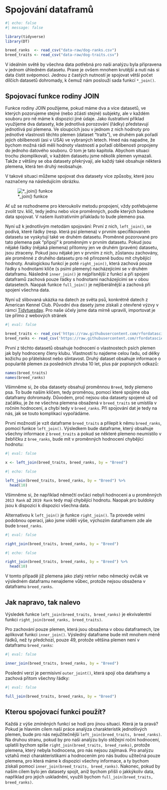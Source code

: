 # Spojování dataframů

```r
#| echo: false
#| message: false

library(tidyverse)
library(DT)

breed_ranks  <- read_csv("data-raw/dog-ranks.csv")
breed_traits <- read_csv("data-raw/dog-traits.csv")
```

V ideálním světě by všechna data potřebná pro naši analýzu byla připravena v jednom úhledném datasetu. Praxe je ovšem mnohem krutější a nutí nás si data čistit svépomocí. Jednou z častých nutností je spojovat větší počet dílčích datasetů dohromady, k čemuž nám poslouží sada funkcí `*_join()`.

## Spojovací funkce rodiny JOIN

Funkce rodiny JOIN použijeme, pokud máme dva a více datasetů, ve kterých pozorujeme stejné (nebo zčásti stejné) subjekty, ale v každém souboru pro ně máme k dispozici jiné údaje. Jako ilustrativní příklad využijeme dva datasety, kde jednotlivá porozování (řádky) představují jednotlivá psí plemena. Ve sloupcích jsou v jednom z nich hodnoty pro jednotlvé vlastnosti těchto plemen (dataset "traits"), ve druhém pak pořadí jejich oblíbenosti (asi v USA) ve vybraných letech. Hned nás napadne, že bychom možná rádi měli hodnoty vlastností a pořadí oblíbenosti propojeny do jednoho datového souboru. O tom je tato kapitola. Abychom situaci trochu zkomplikovali, v každém datasetu jsme několik plemen vymazali. Takže z většiny se oba datasety překrývají, ale každý také obsahuje některá plemena, která ten druhý neobsahuje.

V takové situaci můžeme spojovat dva datasety více způsoby, které jsou naznačeny na následujícím obrázku.

![\*\_join() funkce](images/df-joins.png)

Ať už se rozhodneme pro kteroukoliv metodu propojení, vždy potřebujeme zvolit tzv. klíč, tedy jednu nebo více proměnných, podle kterých budeme data spojovat. V našem ilustrativním příakladu to bude plemeno psa.

Nyní už k jednotlivým metodám spojování: První z nich, `left_join()`, se podívá, které řádky (resp. která psí plemena) v prvním specifikovaném datasetu se vyskytují také ve druhém datasetu. Proměnné pozorované pro tato plemena pak "připojí" k proměnným v prvním datasetu. Pokud jsou nějaké řádky (nějaká plemena) přítomny jen ve druhém (pravém) datasetu, jsou ztraceny. Pokud jsou nějaké jen v prvním z nich, zůstanou zachovány, ale proměnné z druhého datasetu pro ně přirozeně budou mít chybějící hodnoty. Analogickou funkcí je poté `right_join()`, která zachová pouze řádky s hodnotami klíče (s psími plemeny) nacházejícími se v druhém dataframu. Následně `inner_join()` je nejpřísnější z funkcí a při spojení dataframů zachová pouze řádky s hodnotami nacházejícími se v obou datasetech. Naopak funkce `full_join()` je nejliberálnější a zachová při spojení všechna data.

Nyní už slibovaná ukázka na datech ze světa psů, konkrétně datech z American Kennel Club. Původní dva dasety jsme získali z otevřené výzvy v rámci [Tidytuesday](#0). Pro naše účely jsme data mírně upravili, importovat je lze přímo z webových stránek

```r
#| eval: false

breed_traits <- read_csv('https://raw.githubusercontent.com/rfordatascience/tidytuesday/master/data/2022/2022-02-01/breed_traits.csv')
breed_ranks <- read_csv('https://raw.githubusercontent.com/rfordatascience/tidytuesday/master/data/2022/2022-02-01/breed_rank.csv')
```

První z těchto datasetů obsahuje hodnocení o vlastnostech psích plemen jak byly hodnoceny členy klubu. Vlastností tu najdeme celou řadu, od délky kožichu po přátelskost nebo slintavost. Druhý dataset obsahuje informace o popularitě plemen za posledních zhruba 10 let, plus pár popisných odkazů:

```r
names(breed_traits)
names(breed_ranks)
```

Všimněme si, že oba datasety obsahují proměnnou `Breed`, tedy plemeno psa. To bude naším klíčem, tedy proměnou, pomocí které spojíme oba dataframy dohromady. Důvodem, proč nejsou oba datasety spojené už od začátku, je že ne všechna plemena obsažená v `breed_traits` se umístila v ročním hodnocení, a chybí tedy v `breed_ranks`. Při spojování dat je tedy na nás, jak se touto komplikací vypořádáme.

První možností je vzít dataframe `breed_traits` a přilepit k němu `breed_ranks`, pomocí funkce `left_join()`. Výsledkem bude dataframe, který obsahuje všechny informace z `breed_traits` a pokud se některé plemeno neumístilo v žebříčku z `bree_ranks`, bude mít v proměnných hodnocení chybějící hodnotu:

```r
#| eval: false

x <- left_join(breed_traits, breed_ranks, by = "Breed")
```

```r
#| echo: false

left_join(breed_traits, breed_ranks, by = "Breed") %>%
  head(10)
```

Všimněme si, že například němečtí ovčáci nebyli hodnoceni a u proměnných `2013 Rank` až `2019 Rank` tedy mají chybějící hodnotu. Naopak pro buldoky jsou k dispozici k dispozici všechna data.

Alternativou k `left_join()` je funkce `right_join()`. Ta provede velmi podobnou operaci, jako jsme viděli výše, výchozím dataframem zde ale bude `breed_ranks`.

```r
#| eval: false

right_join(breed_traits, breed_ranks, by = "Breed")
```

```r
#| echo: false

right_join(breed_traits, breed_ranks, by = "Breed") %>%
  head(10)
```

V tomto případě již plemena jako zlatý retrívr nebo německý ovčák ve výsledném dataframu nenajdeme vůbec, protože nejsou obsažena v dataframu `breed_ranks`.

::: callout-tip
## Jak napravo, tak nalevo

Výsledek funkce `left_join(breed_traits, breed_ranks)` je ekvivalentní funkci `right_join(breed_ranks, breed_traits)`.
:::

Pro zachování pouze plemen, která jsou obsažena v obou dataframech, lze aplikovat funkci `inner_join()`. Výsledný dataframe bude mít mnohem méně řádků, než ty předchozí, pouze 49, protože většina plemen není v dataframu `breed_ranks`:

```r
#| eval: false

inner_join(breed_traits, breed_ranks, by = "Breed")
```

Poslední verzí je permisivní `outer_joint()`, která spojí oba dataframy a zachová přitom všechny řádky:

```r
#| eval: false

full_join(breed_traits, breed_ranks, by = "Breed")
```

## Kterou spojovací funkci použít?

Každá z výše zmíněných funkcí se hodí pro jinou situaci. Která je ta pravá? Pokud je hlavním cílem naší práce analýza charakteristik jednotlivých plemen, bude pro nás nejužitečnější `left_join(breed_traits, breed_ranks)`. Na druhou stranu, pokud by pro naši analýzu bylo stěžejní roční hodnocení, uplatili bychom spíše `right_join(breed_traits, breed_ranks)`, protože plemena, který nebyla hodnocena, pro nás nejsou zajímavá. Pro analýzu vztahů mezi charakteristikami a hodnocením pro nás budou užitečná pouze plemena, pro která máme k dispozici všechny informace, a ty bychom získali pomocí `inner_join(breed_traits, breed_ranks)`. Nakonec, pokud by naším cílem bylo jen datasety spojit, aniž bychom přišli o jakkýkoliv data, například pro jejich uskladnění, využili bychom `full_join(breed_traits, breed_ranks)`.
